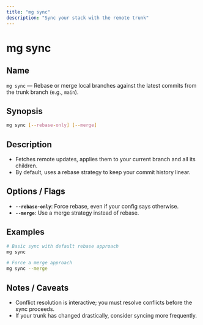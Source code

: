 ```yaml
---
title: "mg sync"
description: "Sync your stack with the remote trunk"
---
```


# mg sync

## Name

`mg sync` — Rebase or merge local branches against the latest commits from the trunk branch (e.g., `main`).

## Synopsis

```bash
mg sync [--rebase-only] [--merge]
```

## Description

- Fetches remote updates, applies them to your current branch and all its children.
- By default, uses a rebase strategy to keep your commit history linear.

## Options / Flags

- **`--rebase-only`**: Force rebase, even if your config says otherwise.
- **`--merge`**: Use a merge strategy instead of rebase.

## Examples

```bash
# Basic sync with default rebase approach
mg sync

# Force a merge approach
mg sync --merge
```

## Notes / Caveats

- Conflict resolution is interactive; you must resolve conflicts before the sync proceeds.
- If your trunk has changed drastically, consider syncing more frequently.
